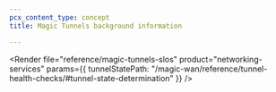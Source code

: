 ```yaml
---
pcx_content_type: concept
title: Magic Tunnels background information

---
```



<Render file="reference/magic-tunnels-slos"
	product="networking-services"
	params={{ tunnelStatePath: "/magic-wan/reference/tunnel-health-checks/#tunnel-state-determination"	}}
/>
